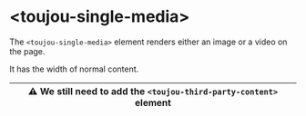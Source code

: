 # &lt;toujou-single-media&gt;
The `<toujou-single-media>` element renders either an image or a video on the page.

It has the width of normal content.

| ⚠️ We still need to add the `<toujou-third-party-content>` element |
|--------------------------------------------------------------------|